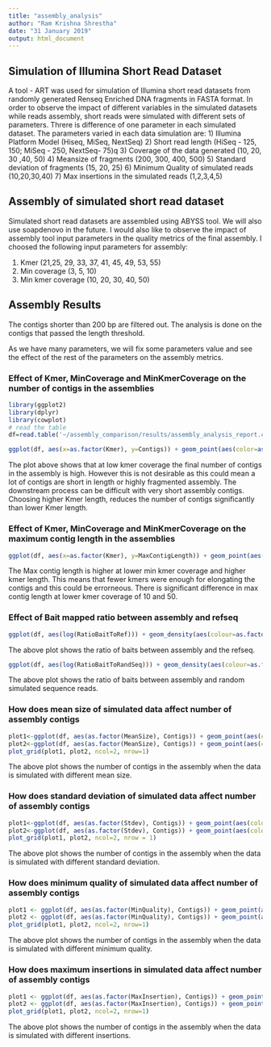 ```yaml
---
title: "assembly_analysis"
author: "Ram Krishna Shrestha"
date: "31 January 2019"
output: html_document
---
```



## Simulation of Illumina Short Read Dataset

A tool - ART was used for simulation of Illumina short read datasets from randomly generated Renseq Enriched DNA fragments in FASTA format. In order to observe the impact of different variables in the simulated datasets while reads assembly, short reads were simulated with different sets of parameters. Threre is difference of one parameter in each simulated dataset. The parameters varied in each data simulation are: 
1) Illumina Platform Model (Hiseq, MiSeq, NextSeq)
2) Short read length (HiSeq - 125, 150; MiSeq - 250, NextSeq- 75)q
3) Coverage of the data generated (10, 20, 30 ,40, 50)
4) Meansize of fragments (200, 300, 400, 500)
5) Standard deviation of fragments (15, 20, 25)
6) Minimum Quality of simulated reads (10,20,30,40)
7) Max insertions in the simulated reads (1,2,3,4,5)

## Assembly of simulated short read dataset

Simulated short read datasets are assembled using ABYSS tool. We will also use soapdenovo in the future. I would also like to observe the impact of assembly tool input parameters in the quality metrics of the final assembly. I choosed the following input parameters for assembly:

1) Kmer (21,25, 29, 33, 37, 41, 45, 49, 53, 55)
2) Min coverage (3, 5, 10)
3) Min kmer coverage (10, 20, 30, 40, 50)

## Assembly Results

The contigs shorter than 200 bp are filtered out. The analysis is done on the contigs that passed the length threshold.

As we have many parameters, we will fix some parameters value and see the effect of the rest of the parameters on the assembly metrics.

### Effect of Kmer, MinCoverage and MinKmerCoverage on the number of contigs in the assemblies


```r
library(ggplot2)
library(dplyr)
library(cowplot)
# read the table
df=read.table('~/assembly_comparison/results/assembly_analysis_report.csv', sep=",", header=TRUE)
```

```r
ggplot(df, aes(x=as.factor(Kmer), y=Contigs)) + geom_point(aes(color=as.factor(MinKmerCoverage))) + facet_wrap(~as.factor(MinCoverage))
```

The plot above shows that at low kmer coverage the final number of contigs in the assembly is high. However this is not desirable as this could mean a lot of contigs are short in length or highly fragmented assembly. The downstream process can be difficult with very short assembly contigs. Choosing higher Kmer length, reduces the number of contigs significantly than lower Kmer length.

### Effect of Kmer, MinCoverage and MinKmerCoverage on the maximum contig length in the assemblies

```r
ggplot(df, aes(x=as.factor(Kmer), y=MaxContigLength)) + geom_point(aes(color=as.factor(MinKmerCoverage)), position=position_dodge(width=0.5) )  + geom_boxplot() + facet_wrap(~as.factor(MinCoverage))
```

The Max contig length is higher at lower min kmer coverage and higher kmer length. This means that fewer kmers were enough for elongating the contigs and this could be errorneous. There is significant difference in max contig length at lower kmer coverage of 10 and 50.

### Effect of Bait mapped ratio between assembly and refseq

```r
ggplot(df, aes(log(RatioBaitToRef))) + geom_density(aes(colour=as.factor(Kmer), fill=as.factor(Kmer), alpha=0.1))
```
The above plot shows the ratio of baits between assembly and the refseq.

```r
ggplot(df, aes(log(RatioBaitToRandSeq))) + geom_density(aes(colour=as.factor(Kmer), fill=as.factor(Kmer), alpha=0.1))
```

The above plot shows the ratio of baits between assembly and random simulated sequence reads.

### How does mean size of simulated data affect number of assembly contigs

```r
plot1<-ggplot(df, aes(as.factor(MeanSize), Contigs)) + geom_point(aes(color=as.factor(MinKmerCoverage)),alpha=0.5) + facet_wrap(~as.factor(Kmer))
plot2<-ggplot(df, aes(as.factor(MeanSize), Contigs)) + geom_point(aes(color=as.factor(MinCoverage)),alpha=0.3) + facet_wrap(~as.factor(Kmer))
plot_grid(plot1, plot2, ncol=2, nrow=1)
```

The above plot shows the number of contigs in the assembly when the data is simulated with different mean size.


### How does standard deviation of simulated data affect number of assembly contigs

```r
plot1<-ggplot(df, aes(as.factor(Stdev), Contigs)) + geom_point(aes(color=as.factor(MinKmerCoverage)),alpha=0.5) + facet_wrap(~as.factor(Kmer))
plot2<-ggplot(df, aes(as.factor(Stdev), Contigs)) + geom_point(aes(color=as.factor(MinCoverage)),alpha=0.3) + facet_wrap(~as.factor(Kmer))
plot_grid(plot1, plot2, ncol=2, nrow = 1)
```

The above plot shows the number of contigs in the assembly when the data is simulated with different standard deviation.

### How does minimum quality of simulated data affect number of assembly contigs

```r
plot1 <- ggplot(df, aes(as.factor(MinQuality), Contigs)) + geom_point(aes(color=as.factor(MinKmerCoverage)), alpha=0.5) + facet_wrap(~as.factor(Kmer))
plot2 <- ggplot(df, aes(as.factor(MinQuality), Contigs)) + geom_point(aes(color=as.factor(MinCoverage)),alpha=0.3) + facet_wrap(~as.factor(Kmer))
plot_grid(plot1, plot2, ncol=2, nrow=1)
```

The above plot shows the number of contigs in the assembly when the data is simulated with different minimum quality.


### How does maximum insertions in simulated data affect number of assembly contigs

```r
plot1 <- ggplot(df, aes(as.factor(MaxInsertion), Contigs)) + geom_point(aes(color=as.factor(MinKmerCoverage))) + facet_wrap(~as.factor(Kmer))
plot2 <- ggplot(df, aes(as.factor(MaxInsertion), Contigs)) + geom_point(aes(color=as.factor(MinCoverage))) + facet_wrap(~as.factor(Kmer))
plot_grid(plot1, plot2, ncol=2, nrow=1)
```

The above plot shows the number of contigs in the assembly when the data is simulated with different insertions.


